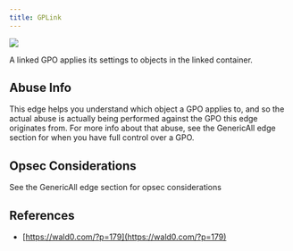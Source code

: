 ```yaml
---
title: GPLink
---
```


<Frame>
  <img src="/hc/images/image-2-1.png"/>
</Frame>

A linked GPO applies its settings to objects in the linked container.

## Abuse Info

This edge helps you understand which object a GPO applies to, and so the actual abuse is actually being performed against the GPO this edge originates from. For more info about that abuse, see the GenericAll edge section for when you have full control over a GPO.

## Opsec Considerations

See the GenericAll edge section for opsec considerations

## References

* [https://wald0.com/?p=179](https://wald0.com/?p=179)


